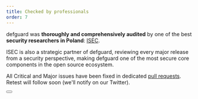 ```yaml
---
title: Checked by professionals
order: 7
---
```


defguard was **thoroughly and comprehensively audited** by one of the best **security researchers in Poland**: [ISEC](https://isec.pl/).

ISEC is also a strategic partner of defguard, reviewing every major release from a security perspective, making defguard one of the most secure core components in the open source ecosystem.

All Critical and Major issues have been fixed in dedicated [pull requests](https://github.com/DefGuard/defguard/pulls?q=is%3Apr+is%3Aclosed). Retest will follow soon (we'll notify on our Twitter).

<a class="no-decoration button-link" href="/pdf/isec-defguard.pdf" target="_blank">
    <Button text="Download report" size="large" />
</a>
